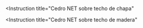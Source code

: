 <Instruction
  title="Cedro NET sobre techo de chapa"
>
  <Step
    text="CEDRO NET con red incorporada, evita el uso de red o alambres para su montado."
    image="/images/instructions/cedro-net-sobre-techo-de-chapa/step-1.jpg"
  />
  <Step
    text="Presentar los rollos de CEDRO NET directamente sobre las correas del techo con la cara de aluminio mirando hacia arriba."
    image="/images/instructions/cedro-net-sobre-techo-de-chapa/step-2.jpg"
  />
  <Step
    text="Coloque el aislante en el mismo sentido que las chapas."
    image="/images/instructions/cedro-net-sobre-techo-de-chapa/step-3.jpg"
  />
  <Step
    text="Se pueden termo soldar varios rollos en el piso (atender a las condiciones del viento) para ahorrar tiempos de instalación."
    image="/images/instructions/cedro-net-sobre-techo-de-chapa/step-4.jpg"
  />
  <Step
    text="La membrana CEDRO NET se fija conjuntamente con la chapa con tornillos autoperforantes, instalados en la cresta de la onda de la chapa."
    image="/images/instructions/cedro-net-sobre-techo-de-chapa/step-5.jpg"
  />
  <Step
    text="A partir de aquí se continúa con el ciclo realizando la unión por termosoldado de los rollos de CEDRO NET sobre la estructura y colocando las chapas de cubierta, sujetándolas con autoperforantes."
    image="/images/instructions/cedro-net-sobre-techo-de-chapa/step-6.jpg"
  />
</Instruction>
<Instruction
  title="Cedro NET sobre techo de madera"
>
  <Step
    text="Asegúrese que haya una distancia menor a 1,60m entre viga y viga del techo. Caso contrario agregar vigas para respetar dicha distancia."
    image="/images/instructions/cedro-net-sobre-techo-de-madera/step-1.jpg"
  />
  <Step
    text="De esta manera, las vigas junto a las clavaderas, arman una cuadrícula en el techo para la membrana se pueda sujetar sin problemas."
    image="/images/instructions/cedro-net-sobre-techo-de-madera/step-2.jpg"
  />
  <Step
    text="Se debe armar un bastidor con listones de 2x1 en todo el perímetro de la habitación a la misma altura de la viga."
    image="/images/instructions/cedro-net-sobre-techo-de-madera/step-3.jpg"
  />
  <Step
    text="Sugerimos unir por termosoldado (pistola de aire caliente a la mínima potencia) 2 ó 3 rollos de Isolant Cedro NET® en el suelo, antes de instalar en el techo, para facilitar el trabajo en altura."
    image="/images/instructions/cedro-net-sobre-techo-de-madera/step-4.jpg"
  />
  <Step
    text="Comenzar a fijar Isolant Cedro NET® desde abajo al bastidor con listones yeseros."
    image="/images/instructions/cedro-net-sobre-techo-de-madera/step-5.jpg"
  />
  <Step
    text="Tensar Isolant Cedro NET® desde el bastidor hasta la primer viga y clavarla a la misma con listones yeseros de 1/2."
    image="/images/instructions/cedro-net-sobre-techo-de-madera/step-6.jpg"
  />
  <Step
    text="Continúe colocando el resto de los rollos de Isolant Cedro NET® de la misma manera: fijándolo a los bastidores de la pared, a la viga del techo y termosoldando las uniones."
    image="/images/instructions/cedro-net-sobre-techo-de-madera/step-7.jpg"
  />
  <Step
    text="Sugerimos prestar especial atención al termosoldado de la membrana, lo que va a garantizar un acabado más prolijo."
    image="/images/instructions/cedro-net-sobre-techo-de-madera/step-8.jpg"
  />
</Instruction>